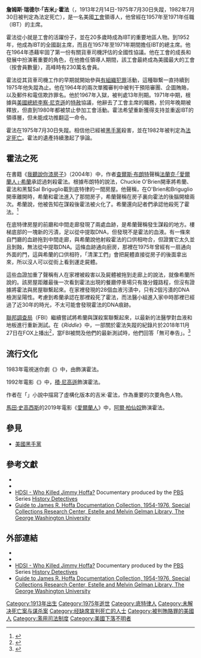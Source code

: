 {{expand|time=2016-03-03T04:43:52+00:00}}
{{noteTA
|G1=Show
}}
{{Infobox person
|name        = 吉米·霍法<br />Jimmy Hoffa
|image       = James_R._Hoffa_NYWTS.jpg
|caption     = 1965年的霍法
|birth_name  = James Riddle Hoffa
|birth_date  = {{Birth date|1913|2|14}}
|birth_place = {{USA}}[[印第安納州|印第安納州]][[巴西城|巴西城]]
|disappeared_date   = {{Disappeared date and age|1975|7|30|1913|2|14}}
|disappeared_place  = {{USA}}[[密西根州|密西根州]][[奧克蘭縣_(密歇根州)|奧克蘭縣]]{{link-en|布盧姆菲爾德小鎮 (奧克蘭縣)|Bloomfield Township, Oakland County, Michigan|布盧姆菲爾德小鎮}}
|disappeared_status = 法定死亡<br />{{Death date_and_age|1982|7|30|1913|2|14}}
|occupation  = [[工會|工會會員]]
|spouse      = {{marriage|Josephine Hoffa（娘家姓Poszywak）|September 24, 1936}}
|children    = {{link-en|James P. Hoffa|James P. Hoffa}}<br />{{link-en|Barbara Ann Crancer|Barbara Ann Crancer}}
}}
'''詹姆斯·瑞德尔·「吉米」·霍法'''（{{lang-en|'''James Riddle "Jimmy" Hoffa'''}}，1913年2月14日-1975年7月30日失蹤，1982年7月30日被判定為法定死亡），是一名美國[[工會|工會]]領導人，他曾經在1957年至1971年任職{{link-en|國際貨車司機兄弟會|International Brotherhood of Teamsters}}（IBT）的主席。

霍法從小就是工會的活躍份子，並在20多歲時成為IBT的重要地區人物。到1952年，他成為IBT的全國副主席，而且在1957年至1971年期間擔任IBT的總主席。他在1964年憑藉{{link-en|全國貨運總協議|National Master Freight Agreement}}牢固了第一份有關貨車司機評估的全國性協議。他在工會的成長和發展中扮演著重要的角色，在他擔任領導人期間，該工會最終成為美國最大的工會（按會員數量），高峰時有230萬名會員。

霍法從其貨車司機工作的早期就開始參與[[黑社會|有組織犯罪]]活動，這種聯繫一直持續到1975年他失蹤為止。他在1964年的兩次單獨審判中被判干預陪審團、企圖賄賂，以及郵件和電信欺詐罪名。他於1967年入獄，被判處13年刑期。1971年中期，根據與[[美國總統|美國總統]][[李察·尼克遜|李察·尼克遜]]的[[特赦|特赦]]協議，他辭去了工會主席的職務，於同年晚期被釋放，但直到1980年都被禁止參加工會活動。霍法希望重新獲得支持並重返IBT的領導層，但未能成功推翻這一命令。

霍法在1975年7月30日失蹤。相信他已經被[[美國黑手黨|黑手黨]]殺害，並在1982年被判定為[[宣告死亡|法定死亡]]。霍法的遺產持續激起了爭論。

== 霍法之死 ==
在書籍《[[我聽說你漆房子|我聽說你漆房子]]》（2004年）中，作者[[查爾斯·布朗特|查爾斯·布朗特]]聲稱[[法蘭克·希蘭|法蘭克·「愛爾蘭人」·希蘭]]承認過刺殺霍法。根據布朗特的說法，Chuckie O'Brien開車將希蘭、霍法和黑幫Sal Briguglio載到底特律的一間房屋。他聲稱，在O'Brien和Briguglio開車離開時，希蘭和霍法進入了那間房子，希蘭聲稱在房子裏向霍法的後腦開槍兩次。希蘭說，他被告知在謀殺後霍法被火化了。希蘭還向記者們承認他殺死了霍法。<ref>{{Cite web |url = https://web.archive.org/web/20120627133823/http://www.foxnews.com/story/0,2933,121237,00.html |title = Detroit House Searched for Clues in Hoffa Case |date = 2004-06-13 |publisher = Fox News |language = en}}</ref>

在底特律房屋的前廳和中間走廊發現了兩處血跡，是希蘭聲稱發生謀殺的地方。樓梯底部的一塊新的污漬，足以從中提取DNA，但發現不是霍法的血液。有一條來自門廳的血跡拖到中間走廊，與希蘭說他射殺霍法的口供相吻合，但證實它太久並且剝蝕，無法從中提取DNA。這條血跡通向廚房，那裡在1975年曾經有一扇通向外面的門，這與希蘭的口供相符，「清潔工們」會把屍體直接從房子的後面拿出來，所以沒人可以從街上看到運走屍體。

這些血證加重了聲稱有人在家裡被殺害以及屍體被拖到走廊上的說法，就像希蘭所說的。該房屋距離最後一次看到霍法出現的餐廳停車場只有幾分鐘路程，但沒有證據將霍法與房屋聯繫起來。在家裡發現的28個血液污漬中，只有2個污漬的DNA檢測呈陽性。考慮到希蘭承認在那裡殺死了霍法，而法醫小組進入家中時那裡已經過了近30年的時光，不太可能會發現霍法的DNA痕跡。

[[聯邦調查局|聯邦調查局]]（FBI）繼續嘗試將希蘭與謀殺案聯繫起來，以最新的法醫學對血液和地板進行重新測試。在《''Riddle''》中，一部關於霍法失蹤的紀錄片於2018年11月27日在FOX上播出<ref>{{Cite web |url = https://video.foxnews.com/v/5986353167001#sp=show-clips |title = RIDDLE: The Search for James R. Hoffa |publisher = Fox News |language = en |accessdate = 2019-12-07 |archive-date = 2019-01-05 |archive-url = https://web.archive.org/web/20190105230815/https://video.foxnews.com/v/5986353167001/#sp=show-clips |dead-url = no }}</ref>，當FBI被問及他們的最新測試時，他們回答「無可奉告」。<ref>{{Cite web |url = https://web.archive.org/web/20160911081531/https://www.highbeam.com/doc/1P1-105402906.html |title = Police: Blood found in Detroit home did not come from Hoffa |date = 2005-02-15 |publisher = highbeam.com |language = en}}</ref>

== 流行文化 ==
1983年電視迷你劇《{{link-en|Blood Feud (1983 film)|Blood Feud (1983 film)|Blood Feud}}》中，由{{link-en|羅伯特·布萊克|Robert Blake (actor)}}飾演霍法。

1992年電影《{{link-en|Hoffa (film)|Hoffa (film)|Hoffa}}》中，[[積·尼高遜|積·尼高遜]]飾演霍法。

作者{{link-en|詹姆士·艾洛伊|James Ellroy}}在「{{link-en|美國地下世界三部曲|Underworld USA Trilogy}}」小說中描寫了虛構化版本的吉米·霍法，作為重要的次要角色人物。

[[馬田·史高西斯|馬田·史高西斯]]的2019年電影《[[愛爾蘭人_(2019年電影)|愛爾蘭人]]》中，[[阿爾·柏仙奴|阿爾·柏仙奴]]飾演霍法。

== 參見 ==
* [[美國黑手黨|美國黑手黨]]

== 參考文獻 ==
* {{IMDb name|0388735}}
* {{Find a Grave|2573}}
* [https://web.archive.org/web/20140812224838/http://watch.opb.org/video/2365293228/ HDSI - Who Killed Jimmy Hoffa?]  Documentary produced by the [[PBS|PBS]] Series [[History_Detectives|History Detectives]]
* [http://library.gwu.edu/ead/lac0005.xml Guide to James R. Hoffa Documentation Collection, 1954-1976, Special Collections Research Center, Estelle and Melvin Gelman Library, The George Washington University]{{Wayback|url=http://library.gwu.edu/ead/lac0005.xml |date=20141209221523 }}

== 外部連結 ==
{{Reflist}}
* {{IMDb name|0388735}}
* {{Find a Grave|2573}}
* [https://web.archive.org/web/20140812224838/http://watch.opb.org/video/2365293228/ HDSI - Who Killed Jimmy Hoffa?]  Documentary produced by the [[PBS|PBS]] Series [[History_Detectives|History Detectives]]
* [http://library.gwu.edu/ead/lac0005.xml Guide to James R. Hoffa Documentation Collection, 1954-1976, Special Collections Research Center, Estelle and Melvin Gelman Library, The George Washington University]{{Wayback|url=http://library.gwu.edu/ead/lac0005.xml |date=20141209221523 }}

[[Category:1913年出生|Category:1913年出生]]
[[Category:1975年逝世|Category:1975年逝世]]
[[Category:底特律人|Category:底特律人]]
[[Category:未解决死亡案与谋杀案|Category:未解决死亡案与谋杀案]]
[[Category:经缺席宣判死亡的人士|Category:经缺席宣判死亡的人士]]
[[Category:被判賄賂罪的美國人|Category:被判賄賂罪的美國人]]
[[Category:濫用司法制度|Category:濫用司法制度]]
[[Category:美國下落不明者|Category:美國下落不明者]]